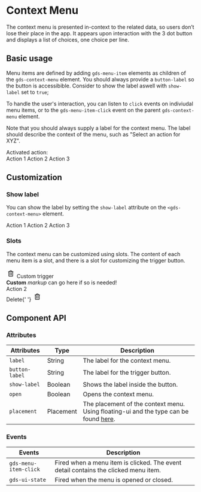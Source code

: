 
<Meta title="Components/Context Menu" />

# Context Menu

The context menu is presented in-context to the related data, so users don’t lose
their place in the app. It appears upon interaction with the 3 dot button and
displays a list of choices, one choice per line.

## Basic usage

Menu items are defined by adding `gds-menu-item` elements as children of the `gds-context-menu` element. You should always provide a `button-label` so the button is accessibible. Consider to show the label aswell with `show-label` set to `true`;

To handle the user's interaction, you can listen to `click` events on indiviudal menu items, or to the `gds-menu-item-click` event on the parent `gds-context-menu` element.

Note that you should always supply a label for the context menu. The label should describe the context of the menu, such as "Select an action for XYZ".

<Canvas>
  <div style={{ height: '200px', dummy: registerTransitionalStyles() }}>
    Activated action: <span id="display-action"></span>
    <br />
    <gds-context-menu popover-label="Select an action" button-label="Menu">
      <gds-menu-item onclick="document.getElementById('display-action').innerText = this.innerText">
        Action 1
      </gds-menu-item>
      <gds-menu-item onclick="document.getElementById('display-action').innerText = this.innerText">
        Action 2
      </gds-menu-item>
      <gds-menu-item onclick="document.getElementById('display-action').innerText = this.innerText">
        Action 3
      </gds-menu-item>
    </gds-context-menu>
  </div>
</Canvas>

## Customization

### Show label

You can show the label by setting the `show-label` attribute on the `<gds-context-menu>` element.

<Canvas>
  <div style={{ height: '200px', dummy: registerTransitionalStyles() }}>
    <gds-context-menu label="Select an action" button-label="Menu" show-label>
      <gds-menu-item>Action 1</gds-menu-item>
      <gds-menu-item>Action 2</gds-menu-item>
      <gds-menu-item>Action 3</gds-menu-item>
    </gds-context-menu>
  </div>
</Canvas>

### Slots

The context menu can be customized using slots. The content of each menu item is a slot, and there is a slot for customizing the trigger button.

<Canvas>
  <div style={{ height: '200px', dummy: registerTransitionalStyles() }}>
    <gds-context-menu>
      <div
        slot="trigger"
        style={{ display: 'flex', alignItems: 'center', gap: '.5rem' }}
      >
        <svg
          width="24"
          height="25"
          viewBox="0 0 24 25"
          fill="none"
          xmlns="http://www.w3.org/2000/svg"
        >
          <path
            d="M13.375 17.5H14.125C14.2245 17.5 14.3198 17.4605 14.3902 17.3902C14.4605 17.3198 14.5 17.2245 14.5 17.125V10.375C14.5 10.2755 14.4605 10.1802 14.3902 10.1098C14.3198 10.0395 14.2245 10 14.125 10H13.375C13.2755 10 13.1802 10.0395 13.1098 10.1098C13.0395 10.1802 13 10.2755 13 10.375V17.125C13 17.2245 13.0395 17.3198 13.1098 17.3902C13.1802 17.4605 13.2755 17.5 13.375 17.5ZM18.5 7H15.9247L14.8622 5.22813C14.7288 5.00594 14.5402 4.82209 14.3147 4.69449C14.0892 4.56688 13.8344 4.49988 13.5753 4.5H10.4247C10.1657 4.49998 9.91106 4.56704 9.68566 4.69464C9.46025 4.82224 9.27172 5.00603 9.13844 5.22813L8.07531 7H5.5C5.36739 7 5.24021 7.05268 5.14645 7.14645C5.05268 7.24022 5 7.36739 5 7.5V8C5 8.13261 5.05268 8.25979 5.14645 8.35355C5.24021 8.44732 5.36739 8.5 5.5 8.5H6V19C6 19.3978 6.15804 19.7794 6.43934 20.0607C6.72064 20.342 7.10218 20.5 7.5 20.5H16.5C16.8978 20.5 17.2794 20.342 17.5607 20.0607C17.842 19.7794 18 19.3978 18 19V8.5H18.5C18.6326 8.5 18.7598 8.44732 18.8536 8.35355C18.9473 8.25979 19 8.13261 19 8V7.5C19 7.36739 18.9473 7.24022 18.8536 7.14645C18.7598 7.05268 18.6326 7 18.5 7ZM10.37 6.09094C10.3867 6.06312 10.4104 6.04012 10.4386 6.02418C10.4669 6.00824 10.4988 5.99991 10.5312 6H13.4688C13.5011 5.99996 13.533 6.00832 13.5612 6.02426C13.5894 6.04019 13.613 6.06317 13.6297 6.09094L14.1753 7H9.82469L10.37 6.09094ZM16.5 19H7.5V8.5H16.5V19ZM9.875 17.5H10.625C10.7245 17.5 10.8198 17.4605 10.8902 17.3902C10.9605 17.3198 11 17.2245 11 17.125V10.375C11 10.2755 10.9605 10.1802 10.8902 10.1098C10.8198 10.0395 10.7245 10 10.625 10H9.875C9.77554 10 9.68016 10.0395 9.60984 10.1098C9.53951 10.1802 9.5 10.2755 9.5 10.375V17.125C9.5 17.2245 9.53951 17.3198 9.60984 17.3902C9.68016 17.4605 9.77554 17.5 9.875 17.5Z"
            fill="currentColor"
          />
        </svg>
        Custom trigger
      </div>
      <gds-menu-item>
        <div>
          <strong>Custom</strong> <em>markup</em> can go here if so is needed!
        </div>
      </gds-menu-item>
      <gds-menu-item>Action 2</gds-menu-item>
      <gds-menu-item>
        <div
          style={{
            display: 'flex',
            justifyContent: 'space-between',
            width: '100%',
            alignItems: 'center',
            color: 'var(--color)',
            '--color': 'var(--intent-danger-background)',
          }}
        >
          Delete{' '}
          <svg
            width="24"
            height="25"
            viewBox="0 0 24 25"
            fill="none"
            xmlns="http://www.w3.org/2000/svg"
          >
            <path
              d="M13.375 17.5H14.125C14.2245 17.5 14.3198 17.4605 14.3902 17.3902C14.4605 17.3198 14.5 17.2245 14.5 17.125V10.375C14.5 10.2755 14.4605 10.1802 14.3902 10.1098C14.3198 10.0395 14.2245 10 14.125 10H13.375C13.2755 10 13.1802 10.0395 13.1098 10.1098C13.0395 10.1802 13 10.2755 13 10.375V17.125C13 17.2245 13.0395 17.3198 13.1098 17.3902C13.1802 17.4605 13.2755 17.5 13.375 17.5ZM18.5 7H15.9247L14.8622 5.22813C14.7288 5.00594 14.5402 4.82209 14.3147 4.69449C14.0892 4.56688 13.8344 4.49988 13.5753 4.5H10.4247C10.1657 4.49998 9.91106 4.56704 9.68566 4.69464C9.46025 4.82224 9.27172 5.00603 9.13844 5.22813L8.07531 7H5.5C5.36739 7 5.24021 7.05268 5.14645 7.14645C5.05268 7.24022 5 7.36739 5 7.5V8C5 8.13261 5.05268 8.25979 5.14645 8.35355C5.24021 8.44732 5.36739 8.5 5.5 8.5H6V19C6 19.3978 6.15804 19.7794 6.43934 20.0607C6.72064 20.342 7.10218 20.5 7.5 20.5H16.5C16.8978 20.5 17.2794 20.342 17.5607 20.0607C17.842 19.7794 18 19.3978 18 19V8.5H18.5C18.6326 8.5 18.7598 8.44732 18.8536 8.35355C18.9473 8.25979 19 8.13261 19 8V7.5C19 7.36739 18.9473 7.24022 18.8536 7.14645C18.7598 7.05268 18.6326 7 18.5 7ZM10.37 6.09094C10.3867 6.06312 10.4104 6.04012 10.4386 6.02418C10.4669 6.00824 10.4988 5.99991 10.5312 6H13.4688C13.5011 5.99996 13.533 6.00832 13.5612 6.02426C13.5894 6.04019 13.613 6.06317 13.6297 6.09094L14.1753 7H9.82469L10.37 6.09094ZM16.5 19H7.5V8.5H16.5V19ZM9.875 17.5H10.625C10.7245 17.5 10.8198 17.4605 10.8902 17.3902C10.9605 17.3198 11 17.2245 11 17.125V10.375C11 10.2755 10.9605 10.1802 10.8902 10.1098C10.8198 10.0395 10.7245 10 10.625 10H9.875C9.77554 10 9.68016 10.0395 9.60984 10.1098C9.53951 10.1802 9.5 10.2755 9.5 10.375V17.125C9.5 17.2245 9.53951 17.3198 9.60984 17.3902C9.68016 17.4605 9.77554 17.5 9.875 17.5Z"
              fill="currentColor"
            />
          </svg>
        </div>
      </gds-menu-item>
    </gds-context-menu>
  </div>
</Canvas>

## Component API

### Attributes

| Attributes     | Type      | Description                                                                                                                                                                |
| -------------- | --------- | -------------------------------------------------------------------------------------------------------------------------------------------------------------------------- |
| `label`        | String    | The label for the context menu.                                                                                                                                            |
| `button-label` | String    | The label for the trigger button.                                                                                                                                          |
| `show-label`   | Boolean   | Shows the label inside the button.                                                                                                                                         |
| `open`         | Boolean   | Opens the context menu.                                                                                                                                                    |
| `placement`    | Placement | The placement of the context menu. Using floating-ui and the type can be found [here](https://github.com/floating-ui/floating-ui/blob/master/packages/utils/src/index.ts). |

### Events

| Events                | Description                                                                         |
| --------------------- | ----------------------------------------------------------------------------------- |
| `gds-menu-item-click` | Fired when a menu item is clicked. The event detail contains the clicked menu item. |
| `gds-ui-state`        | Fired when the menu is opened or closed.                                            |
